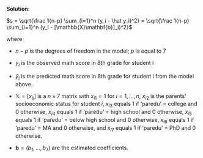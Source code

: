 
**Solution**:

$s = \sqrt{\frac 1{n-p} \sum_{i=1}^n (y_i - \hat y_i)^2} = \sqrt{\frac 1{n-p} \sum_{i=1}^n (y_i - [\mathbb{X}\mathbf{b}]_i)^2}$

where 

* $n-p$ is the degrees of freedom in the model; $p$ is equal to 7
  
* $y_i$ is the observed math score in 8th grade for student i
  
* $\hat y_i$ is the predicted math score in 8th grade for student i from the model above.
  
* $\mathbb{X} = [x_{ij}]$ is a $n \times 7$ matrix with $x_{i1}=1$ for $i = 1, \dots, n$, $x_{i2}$ is the parents' socioeconomic status for student $i$, $x_{i3}$ equals 1 if 'paredu' = college and 0 otherwise, $x_{i4}$ equals 1 if 'paredu' = high school and 0 otherwise, $x_{i5}$ equals 1 if 'paredu' = below high school and 0 otherwise, $x_{i6}$ equals 1 if 'paredu' = MA and 0 otherwise, and $x_{i7}$ equals 1 if 'paredu' = PhD and 0 otherwise.
  
* $\mathbf{b} = (b_1, \dots, b_7)$ are the estimated coefficients.
